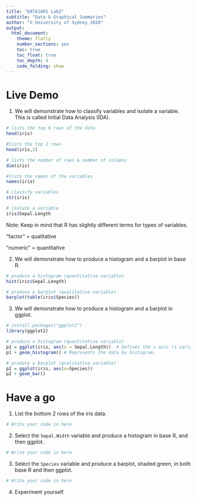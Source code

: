 ```yaml
---
title: "DATA1001 Lab2"
subtitle: "Data & Graphical Summaries"
author: "© University of Sydney 2020"
output:
  html_document:
    theme: flatly
    number_sections: yes
    toc: true
    toc_float: true
    toc_depth: 4
    code_folding: show
---
```


# Live Demo

1. We will demonstrate how to classify variables and isolate a variable. This is called Initial Data Analysis (IDA).

```r
# lists the top 6 rows of the data
head(iris)

#lists the top 2 rows
head(iris,2)

# lists the number of rows & number of columns
dim(iris)

#lists the names of the variables
names(iris)

# classify variables
str(iris)

# isolate a variable
iris$Sepal.Length
```


Note: Keep in mind that R has slightly different terms for types of variables.

“factor” = qualitative

“numeric” = quantitative


2. We will demonstrate how to produce a histogram and a barplot in base R.

```r
# produce a histogram (quantitative variable)
hist(iris$Sepal.Length)

# produce a barplot (qualitative variable)
barplot(table(iris$Species))
```

3. We will demonstrate how to produce a histogram and a barplot in ggplot.

```r
# install.packages("ggplot2")
library(ggplot2)

# produce a histogram (quantitative variable)
p1 = ggplot(iris, aes(x = Sepal.Length))  # Defines the x axis (1 variable).
p1 + geom_histogram() # Represents the data by histogram. 

# produce a barplot (qualitative variable)
p2 = ggplot(iris, aes(x=Species))
p2 + geom_bar()
```


# Have a go

1. List the bottom 2 rows of the iris data.

```r
# Write your code in here
```

2. Select the `Sepal.Width` variable and produce a histogram in base R, and then ggplot.

```r
# Write your code in here
```

3. Select the `Species` variable and produce a barplot, shaded green, in both base R and then ggplot.

```r
# Write your code in here
```


4. Experiment yourself.
